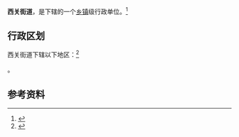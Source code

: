 {{中国乡级行政区|61/01/04/006/000}}

'''西关街道'''，是{{PRC admin/fullname|61/01/04/006/000|3}}下辖的一个[[乡镇|乡镇]]级行政单位。<ref>{{PRC admin/ref sgc|{{PRC admin/parent|61/01/04/006/000}}}}</ref>

== 行政区划 ==

西关街道下辖以下地区：<ref>{{PRC admin/ref sgc|61/01/04/006/000}}</ref>

{{PRC admin/children|61/01/04/006/000}}。

== 参考资料 ==

{{reflist}}

{{行政区划小作品}}
{{PRC admin/navcat|61/01/04/006/000}}
